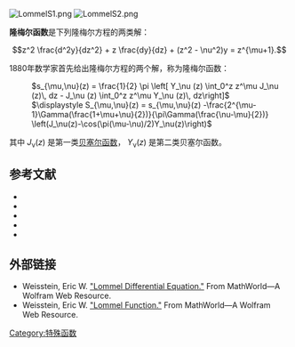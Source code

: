 [[File:LommelS1.png|thumb]]
[[File:LommelS2.png|thumb]]

'''隆梅尔函数'''是下列隆梅尔方程的两类解：

:<math>z^2 \frac{d^2y}{dz^2} + z \frac{dy}{dz} + (z^2 - \nu^2)y =  z^{\mu+1}.</math>

1880年数学家{{Link-en|隆梅尔|Eugen von Lommel}}首先给出隆梅尔方程的两个解，称为隆梅尔函数：

: <math>s_{\mu,\nu}(z) = \frac{1}{2} \pi  \left[ Y_\nu (z) \int_0^z z^\mu J_\nu (z)\, dz - J_\nu (z) \int_0^z z^\mu Y_\nu (z)\, dz\right]</math>
: <math>\displaystyle S_{\mu,\nu}(z) = s_{\mu,\nu}(z)  -\frac{2^{\mu-1}\Gamma(\frac{1+\mu+\nu}{2})}{\pi\Gamma(\frac{\nu-\mu}{2})}
\left(J_\nu(z)-\cos(\pi(\mu-\nu)/2)Y_\nu(z)\right)</math>

其中 ''J''<sub>ν</sub>(''z'') 是第一类[[贝塞尔函数|贝塞尔函数]]，  ''Y''<sub>ν</sub>(''z'') 是第二类贝塞尔函数。

==参考文献==
*{{Citation | last1=Erdélyi | first1=Arthur | last2=Magnus | first2=Wilhelm | author2-link=Wilhelm Magnus | last3=Oberhettinger | first3=Fritz | last4=Tricomi | first4=Francesco G. | title=Higher transcendental functions. Vol II | publisher=McGraw-Hill Book Company, Inc., New York-Toronto-London | mr=0058756 | year=1953 | url=http://apps.nrbook.com/bateman/Vol2.pdf | accessdate=2014-05-31 | archive-date=2011-07-14 | archive-url=https://web.archive.org/web/20110714210423/http://apps.nrbook.com/bateman/Vol2.pdf | dead-url=no }}
*{{citation|first=E.|last= Lommel|title=Ueber eine mit den Bessel'schen Functionen verwandte Function|journal=  Math. Ann. |volume= 9  |year=1875|pages= 425–444|doi=10.1007/BF01443342|issue=3}}
*{{citation|first=E.|last= Lommel|title=Zur Theorie der Bessel'schen Funktionen IV|journal=  Math. Ann. |volume= 16  |year=1880|pages= 183–208|doi=10.1007/BF01446386|issue=2}}
*{{dlmf|id=11.9|first=R. B. |last=Paris}}
*{{springer|id=l/l060800|first=E.D. |last=Solomentsev}}

==外部链接==
* Weisstein, Eric W. [http://mathworld.wolfram.com/LommelDifferentialEquation.html "Lommel Differential Equation."] From MathWorld—A Wolfram Web Resource.
* Weisstein, Eric W. [http://mathworld.wolfram.com/LommelFunction.html "Lommel Function."] From MathWorld—A Wolfram Web Resource.

[[Category:特殊函数|Category:特殊函数]]